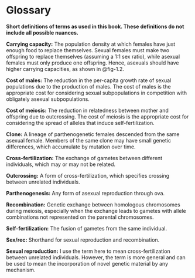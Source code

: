 # Glossary {.unnumbered #sec-glossary}

**Short definitions of terms as used in this book. These definitions do not include all possible nuances.**

**Carrying capacity:** The population density at which females have just enough food to replace themselves. Sexual females must make two offspring to replace themselves (assuming a 1:1 sex ratio), while asexual females must only produce one offspring. Hence, asexuals should have higher carrying capacities, as shown in @fig-1.2.

**Cost of males:** The reduction in the per-capita growth rate of sexual populations due to the production of males. The cost of males is the appropriate cost for considering sexual subpopulations in competition with obligately asexual subpopulations.
 
**Cost of meiosis:** The reduction in relatedness between mother and offspring due to outcrossing. The cost of meiosis is the appropriate cost for considering the spread of alleles that induce self-fertilization. 

**Clone:** A lineage of parthenogenetic females descended from the same asexual female. Members of the same clone may have small genetic differences, which accumulate by mutation over time.

**Cross-fertilization:** The exchange of gametes between different individuals, which may or may not be related.

**Outcrossing:** A form of cross-fertilization, which specifies crossing between unrelated individuals.

**Parthenogenesis:** Any form of asexual reproduction through ova.

**Recombination:** Genetic exchange between homologous chromosomes during meiosis, especially when the exchange leads to gametes with allele combinations not represented on the parental chromosomes. 

**Self-fertilization:** The fusion of gametes from the same individual.

**Sex/rec:** Shorthand for sexual reproduction and recombination.

**Sexual reproduction:** I use the term here to mean cross-fertilization between unrelated individuals. However, the term is more general and can be used to mean the incorporation of novel genetic material by any mechanism. 